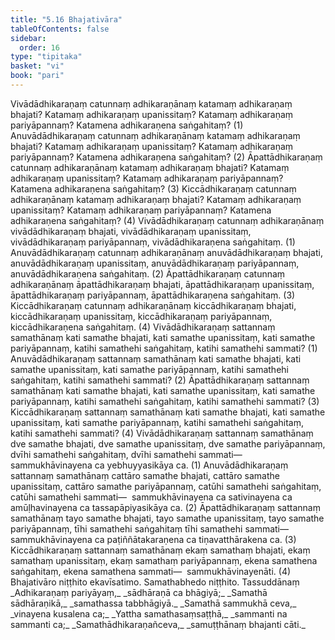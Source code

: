 ```yaml
---
title: "5.16 Bhajativāra"
tableOfContents: false
sidebar:
  order: 16
type: "tipitaka"
basket: "vi"
book: "pari"
---
```



<DynamicBreadcrumb />

<Division number="318" book="pari" e="ch" v="5" p="204">

<Paragraph number="1393" book="pari">
Vivādādhikaraṇaṃ catunnaṃ adhikaraṇānaṃ katamaṃ adhikaraṇaṃ bhajati? Katamaṃ adhikaraṇaṃ upanissitaṃ? Katamaṃ adhikaraṇaṃ pariyāpannaṃ? Katamena adhikaraṇena saṅgahitaṃ? (1)
</Paragraph>

<Paragraph number="1394" book="pari">
Anuvādādhikaraṇaṃ catunnaṃ adhikaraṇānaṃ katamaṃ adhikaraṇaṃ bhajati? Katamaṃ adhikaraṇaṃ upanissitaṃ? Katamaṃ adhikaraṇaṃ pariyāpannaṃ? Katamena adhikaraṇena saṅgahitaṃ? (2)
</Paragraph>

<Paragraph number="1395" book="pari">
Āpattādhikaraṇaṃ catunnaṃ adhikaraṇānaṃ katamaṃ adhikaraṇaṃ bhajati? Katamaṃ adhikaraṇaṃ upanissitaṃ? Katamaṃ adhikaraṇaṃ pariyāpannaṃ? Katamena adhikaraṇena saṅgahitaṃ? (3)
</Paragraph>

<Paragraph number="1396" book="pari">
Kiccādhikaraṇaṃ catunnaṃ adhikaraṇānaṃ katamaṃ adhikaraṇaṃ bhajati? Katamaṃ adhikaraṇaṃ upanissitaṃ? Katamaṃ adhikaraṇaṃ pariyāpannaṃ? Katamena adhikaraṇena saṅgahitaṃ? (4)
</Paragraph>

<Paragraph number="1397" book="pari">
Vivādādhikaraṇaṃ catunnaṃ adhikaraṇānaṃ vivādādhikaraṇaṃ bhajati, vivādādhikaraṇaṃ upanissitaṃ, vivādādhikaraṇaṃ pariyāpannaṃ, vivādādhikaraṇena saṅgahitaṃ. (1)
</Paragraph>

<Paragraph number="1398" book="pari">
Anuvādādhikaraṇaṃ catunnaṃ adhikaraṇānaṃ anuvādādhikaraṇaṃ bhajati, anuvādādhikaraṇaṃ upanissitaṃ, anuvādādhikaraṇaṃ pariyāpannaṃ, anuvādādhikaraṇena saṅgahitaṃ. (2)
</Paragraph>

<Paragraph number="1399" book="pari">
Āpattādhikaraṇaṃ catunnaṃ adhikaraṇānaṃ āpattādhikaraṇaṃ bhajati, āpattādhikaraṇaṃ upanissitaṃ, āpattādhikaraṇaṃ pariyāpannaṃ, āpattādhikaraṇena saṅgahitaṃ. (3)
</Paragraph>

<Paragraph number="1400" book="pari">
Kiccādhikaraṇaṃ catunnaṃ adhikaraṇānaṃ kiccādhikaraṇaṃ bhajati, kiccādhikaraṇaṃ upanissitaṃ, kiccādhikaraṇaṃ pariyāpannaṃ, kiccādhikaraṇena saṅgahitaṃ. (4)
</Paragraph>

</Division>
<Division number="319" book="pari" e="ch" v="5" p="205">

<Paragraph number="1401" book="pari">
Vivādādhikaraṇaṃ sattannaṃ samathānaṃ kati samathe bhajati, kati samathe upanissitaṃ, kati samathe pariyāpannaṃ, katihi samathehi saṅgahitaṃ, katihi samathehi sammati? (1)
</Paragraph>

<Paragraph number="1402" book="pari">
Anuvādādhikaraṇaṃ sattannaṃ samathānaṃ kati samathe bhajati, kati samathe upanissitaṃ, kati samathe pariyāpannaṃ, katihi samathehi saṅgahitaṃ, katihi samathehi sammati? (2)
</Paragraph>

<Paragraph number="1403" book="pari">
Āpattādhikaraṇaṃ sattannaṃ samathānaṃ kati samathe bhajati, kati samathe upanissitaṃ, kati samathe pariyāpannaṃ, katihi samathehi saṅgahitaṃ, katihi samathehi sammati? (3)
</Paragraph>

<Paragraph number="1404" book="pari">
Kiccādhikaraṇaṃ sattannaṃ samathānaṃ kati samathe bhajati, kati samathe upanissitaṃ, kati samathe pariyāpannaṃ, katihi samathehi saṅgahitaṃ, katihi samathehi sammati? (4)
</Paragraph>

<Paragraph number="1405" book="pari">
Vivādādhikaraṇaṃ sattannaṃ samathānaṃ dve samathe bhajati, dve samathe upanissitaṃ, dve samathe pariyāpannaṃ, dvīhi samathehi saṅgahitaṃ, dvīhi samathehi sammati—  sammukhāvinayena ca yebhuyyasikāya ca. (1)
</Paragraph>

<Paragraph number="1406" book="pari">
Anuvādādhikaraṇaṃ sattannaṃ samathānaṃ cattāro samathe bhajati, cattāro samathe upanissitaṃ, cattāro samathe pariyāpannaṃ, catūhi samathehi saṅgahitaṃ, catūhi samathehi sammati—  sammukhāvinayena ca sativinayena ca amūḷhavinayena ca tassapāpiyasikāya ca. (2)
</Paragraph>

<Paragraph number="1407" book="pari">
Āpattādhikaraṇaṃ sattannaṃ samathānaṃ tayo samathe bhajati, tayo samathe upanissitaṃ, tayo samathe pariyāpannaṃ, tīhi samathehi saṅgahitaṃ tīhi samathehi sammati—  sammukhāvinayena ca paṭiññātakaraṇena ca tiṇavatthārakena ca. (3)
</Paragraph>

<Paragraph number="1408" book="pari">
Kiccādhikaraṇaṃ sattannaṃ samathānaṃ ekaṃ samathaṃ bhajati, ekaṃ samathaṃ upanissitaṃ, ekaṃ samathaṃ pariyāpannaṃ, ekena samathena saṅgahitaṃ, ekena samathena sammati—  sammukhāvinayenāti. (4)

</Paragraph>
</Division>

<Paragraph number="1409" type="center" book="pari">
Bhajativāro niṭṭhito ekavīsatimo.



</Paragraph>

<Paragraph number="1410" type="center" book="pari">
Samathabhedo niṭṭhito.



</Paragraph>

<Paragraph number="1411" type="center" book="pari">
Tassuddānaṃ


</Paragraph>

<Paragraph number="1412" type="verses" book="pari">
_Adhikaraṇaṃ pariyāyaṃ,_  
_sādhāraṇā ca bhāgiyā;_  
_Samathā sādhāraṇikā,_  
_samathassa tabbhāgiyā._  

</Paragraph>

<Paragraph number="1413" type="verses" book="pari">
_Samathā sammukhā ceva,_  
_vinayena kusalena ca;_  
_Yattha samathasaṃsaṭṭhā,_  
_sammanti na sammanti ca;_  
_Samathādhikaraṇañceva,_  
_samuṭṭhānaṃ bhajanti cāti._
</Paragraph>